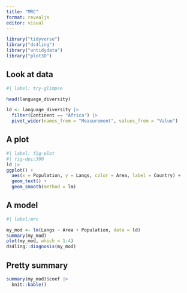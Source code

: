 ```yaml
---
title: "MRC"
format: revealjs
editor: visual
---
```

```r
library("tidyverse")
library("ds4ling")
library("untidydata")
library("plot3D")
```


## Look at data

```r
#| label: try-glimpse

head(language_diversity)

ld <- language_diversity |> 
  filter(Continent == "Africa") |> 
  pivot_wider(names_from = "Measurement", values_from = "Value")


```

## A plot
```r
#| label: fig-plot
#| fig-dpi:300
ld |> 
ggplot() + 
  aes(x = Population, y = Langs, color = Area, label = Country) +
  geom_text() + 
  geom_smooth(method = lm)
```


## A model

```r
#| label:mrc

my_mod <- lm(Langs ~ Area + Population, data = ld)
summary(my_mod)
plot(my_mod, which = 1:4)
ds4ling::diagnosis(my_mod)

```

## Pretty summary

```r
summary(my_mod)$coef |>
  knit::kable()

```



